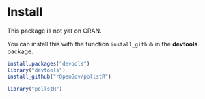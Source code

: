 # Install

This package is not *yet* on CRAN.

You can install this with the function ``install_github`` in the **devtools** package.
```r
install.packages("devools")
library("devtools")
install_github("rOpenGov/pollstR")
```
```r
library("pollstR")
```
